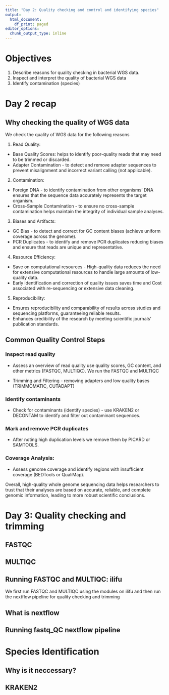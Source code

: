```yaml
---
title: "Day 2: Quality checking and control and identifying species"
output:
  html_document:
    df_print: paged
editor_options:
  chunk_output_type: inline
---
```


# Objectives
1. Describe reasons for quality checking in bacterial WGS data.
2. Inspect and interpret the quality of bacterial WGS data
3. Identify contamination (species)

# Day 2 recap

## Why checking the quality of WGS data
We check the quality of WGS data for the following reasons

1. Read Quality:
  - Base Quality Scores: helps to identify poor-quality reads that may need to be trimmed or discarded.
  - Adapter Contamination - to detect and remove adapter sequences to prevent misalignment and incorrect variant calling (not applicable).
2. Contamination:
  - Foreign DNA - to identify contamination from other organisms' DNA ensures that the sequence data accurately represents the target organism.
  - Cross-Sample Contamination - to ensure no cross-sample contamination helps maintain the integrity of individual sample analyses.
3. Biases and Artifacts:
  - GC Bias - to detect and correct for GC content biases (achieve uniform coverage across the genome).
  - PCR Duplicates - to identify and remove PCR duplicates reducing biases and ensure that reads are unique and representative.
4. Resource Efficiency:
  - Save on computational resources - High-quality data reduces the need for extensive computational resources to handle large amounts of low-quality data.
  - Early identification and correction of quality issues saves time and Cost associated with re-sequencing or extensive data cleaning.
5. Reproducibility:
  - Ensures reproducibility and comparability of results across studies and sequencing platforms, guaranteeing reliable results.
  - Enhances credibility of the research by meeting scientific journals' publication standards.


## Common Quality Control Steps
### Inspect read quality
 - Assess an overview of read quality use quality scores, GC content, and other metrics (FASTQC, MULTIQC). 
 We run the FASTQC and MULTIQC
 
 
 - Trimming and Filtering - removing adapters and low quality bases (TRIMMOMATIC, CUTADAPT)

### Identify contaminants
 - Check for contaminants (identify species) - use KRAKEN2 or DECONTAM to identify and filter out contaminant sequences.
 
### Mark and remove PCR duplicates
  - After noting high duplication levels we remove them by PICARD or SAMTOOLS.

### Coverage Analysis:
  - Assess genome coverage and identify regions with insufficient coverage (BEDTools or QualiMap). 

Overall, high-quality whole genome sequencing data helps researchers to trust that their analyses are based on accurate, reliable, and complete genomic information, leading to more robust scientific conclusions.

# Day 3: Quality checking and trimming
## FASTQC

## MULTIQC

## Running FASTQC and MULTIQC: ilifu
We first run FASTQC and MULTIQC using the modules on ilifu and then run the nextflow pipeline for quality checking and trimming

## What is nextflow


## Running fastq_QC nextflow pipeline


# Species Identification

## Why is it neccessary?

## KRAKEN2

